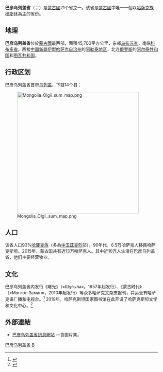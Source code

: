{{Infobox settlement
| name = 巴彦乌列盖省
| native_name = Баян-Өлгий аймаг<br>{{MongolUnicode|ᠪᠠᠶ᠋ᠠᠨ}}{{MongolUnicode|ᠥᠯᠦᠭᠡᠢ}}{{MongolUnicode|ᠠᠶᠢᠮᠠᠭ}}<br>Бай-Өлке
| native_name_lang = mn
| settlement_type = [[蒙古国行政区划|省]]
| image_skyline = Olgii.jpg
| image_alt =
| image_caption = 乌列盖
| image_flag = Mn flag bayan olgiy aymag.svg
| flag_alt =
| image_seal = 
| seal_alt =
| image_shield = Mn coa bayan olgiy aymag.svg
| shield_alt =
| nickname =
| motto =
| image_map = Bayan-Ölgii in Mongolia.svg
| map_alt =
| map_caption = 
| pushpin_map =
| pushpin_label_position =
| pushpin_map_alt =
| pushpin_map_caption =
| latd = 48 |latm = 18 |lats =  |latNS = N
| longd = 89 |longm = 30 |longs =  |longEW = E
| coor_pinpoint =
| coordinates_type = 
| coordinates_display = inline,title
| coordinates_footnotes =
| subdivision_type = 国家
| subdivision_name = [[蒙古国|蒙古国]]
| established_title = 建立时间
| established_date = 1940
| founder =
| seat_type = 首府
| seat = [[乌列盖|乌列盖]]
| government_footnotes =
| leader_party =
| leader_title = 
| leader_name = 
| unit_pref = Metric<!-- or US or UK -->
| area_footnotes =
| area_total_km2 = 45704.89
| area_land_km2 =
| area_water_km2 =
| area_water_percent =
| area_note = 
| elevation_footnotes =
| elevation_m =
| population_footnotes =
| population_total = 90404
| population_as_of = 2013
| population_density_km2 = auto
| population_demonym = 
| population_note = 
| timezone1 = UTC+7
| utc_offset1 =
| timezone1_DST =
| utc_offset1_DST =
| postal_code_type =
| postal_code =
| area_code_type =
| area_code = +976 (0)142
| registration_plate = БӨ_
| iso_code = MN-071
| website = {{URL|www.bayan-olgii.gov.mn}}
| footnotes =
}}

'''巴彦乌列盖省'''（{{lang-mn|Баян-Өлгий аймаг|Bayan-Ölgii aimag}}；{{lang-kz|Бай-Өлке}}）是[[蒙古國|蒙古國]]21个省之一。该省是[[蒙古國|蒙古國]]中唯一一個以[[哈薩克族|哈薩克族]][[穆斯林|穆斯林]]為主的省份。

== 地理 ==
'''巴彦乌列盖省'''位於[[蒙古國|蒙古國]]最西部，面積45,700平方公里，东邻[[乌布苏省|乌布苏省]]，南临[[科布多省|科布多省]]，西接[[中华人民共和国|中国]][[新疆|新疆]][[伊犁哈萨克自治州|伊犁哈萨克自治州]]的[[阿勒泰地区|阿勒泰地区]]，北连[[俄罗斯|俄罗斯]]的[[阿尔泰共和国|阿尔泰共和国]]和[[图瓦共和国|图瓦共和国]]。

== 行政区划 ==
巴彦乌列盖省首府[[乌列盖|乌列盖]]，下辖14个县：

[[File:Mongolia_Olgii_sum_map.png|400px]]

== 人口 ==
该省人口93%[[哈薩克族|哈薩克族]]（多為[[中玉茲|中玉茲]][[克烈|克烈]]部）。90年代，6.5万哈萨克人移民哈萨克斯坦。2015年，蒙古国共有近13万哈萨克人。其中近10万人生活在巴彦乌列盖省，他们主要经营牧业。

==文化==
巴彦乌列盖省内发行《曙光》（«Шұғыла»，1957年起发行）、《蒙古时代》（«Монгол Заман»，2010年起发行）等众多哈萨克文杂志报刊，并运营有哈萨克语广播和电视台。<ref>{{cite news |title=蒙古国哈萨克族议员：希望蒙哈人文文化领域合作得到进一步加强 |url=https://lenta.inform.kz/ru/article_a2782862 |accessdate=2020-09-01 |agency=哈通社 |date=2015-06-03 |archive-date=2021-09-12 |archive-url=https://web.archive.org/web/20210912012414/https://lenta.inform.kz/ru/article_a2782862 }}</ref> 2019年，哈萨克斯坦国家图书馆在此开设了哈萨克斯坦文学和文化中心。<ref>{{cite news |title=蒙古国巴彦乌列盖省开设哈萨克斯坦文学和文化中心 |url=https://www.lenta.inform.kz/ru/article_a3564425 |accessdate=2020-09-01 |agency=哈通社 |date=2019-09-10 }}{{Dead link}}</ref>

== 外部連結 ==
* [https://www.webcitation.org/query?id=1256547094331046&url=www.geocities.com/bayan_olgiy/index.html 巴彦乌列盖省訊息網站] —含圖片集。

{{mongolia}}
{{巴彦乌列盖省行政区划}}
[[Category:巴彦乌列盖省|]]
[[Category:蒙古国省份|B]]
